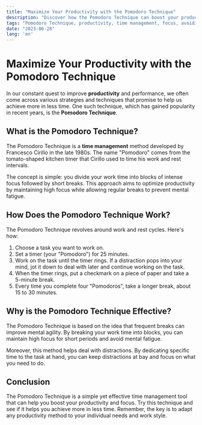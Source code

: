 ```yaml
---
title: "Maximize Your Productivity with the Pomodoro Technique"
description: "Discover how the Pomodoro Technique can boost your productivity and focus. Learn how to implement this time management method in your daily routine."
tags: "Pomodoro Technique, productivity, time management, focus, avoiding distractions"
date: "2023-06-28"
lang: 'en'
---
```


# Maximize Your Productivity with the Pomodoro Technique

In our constant quest to improve **productivity** and performance, we often come across various strategies and techniques that promise to help us achieve more in less time. One such technique, which has gained popularity in recent years, is the **Pomodoro Technique**.

## What is the Pomodoro Technique?

The Pomodoro Technique is a **time management** method developed by Francesco Cirillo in the late 1980s. The name "Pomodoro" comes from the tomato-shaped kitchen timer that Cirillo used to time his work and rest intervals.

The concept is simple: you divide your work time into blocks of intense focus followed by short breaks. This approach aims to optimize productivity by maintaining high focus while allowing regular breaks to prevent mental fatigue.

## How Does the Pomodoro Technique Work?

The Pomodoro Technique revolves around work and rest cycles. Here's how:

1. Choose a task you want to work on.
2. Set a timer (your "Pomodoro") for 25 minutes.
3. Work on the task until the timer rings. If a distraction pops into your mind, jot it down to deal with later and continue working on the task.
4. When the timer rings, put a checkmark on a piece of paper and take a 5-minute break.
5. Every time you complete four "Pomodoros", take a longer break, about 15 to 30 minutes.

## Why is the Pomodoro Technique Effective?

The Pomodoro Technique is based on the idea that frequent breaks can improve mental agility. By breaking your work time into blocks, you can maintain high focus for short periods and avoid mental fatigue.

Moreover, this method helps deal with distractions. By dedicating specific time to the task at hand, you can keep distractions at bay and focus on what you need to do.

## Conclusion

The Pomodoro Technique is a simple yet effective time management tool that can help you boost your productivity and focus. Try this technique and see if it helps you achieve more in less time. Remember, the key is to adapt any productivity method to your individual needs and work style.
